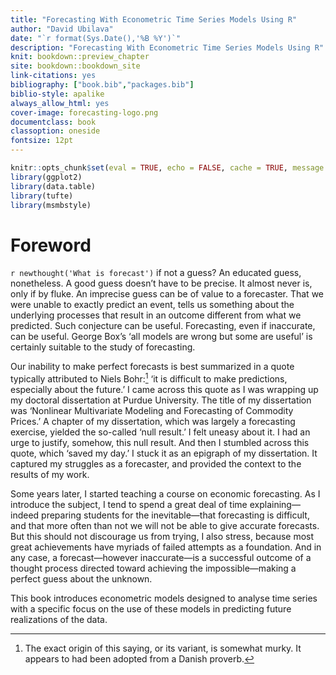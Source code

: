 ```yaml
--- 
title: "Forecasting With Econometric Time Series Models Using R"
author: "David Ubilava"
date: "`r format(Sys.Date(),'%B %Y')`"
description: "Forecasting With Econometric Time Series Models Using R"
knit: bookdown::preview_chapter
site: bookdown::bookdown_site
link-citations: yes
bibliography: ["book.bib","packages.bib"]
biblio-style: apalike
always_allow_html: yes
cover-image: forecasting-logo.png
documentclass: book
classoption: oneside
fontsize: 12pt
---
```



```r
knitr::opts_chunk$set(eval = TRUE, echo = FALSE, cache = TRUE, message = FALSE, warning = FALSE, fig.width=6.5, fig.height=4.5)
library(ggplot2)
library(data.table)
library(tufte)
library(msmbstyle)
```


# Foreword {-}

`r newthought('What is forecast')` if not a guess? An educated guess, nonetheless. A good guess doesn't have to be precise. It almost never is, only if by fluke. An imprecise guess can be of value to a forecaster. That we were unable to exactly predict an event, tells us something about the underlying processes that result in an outcome different from what we predicted. Such conjecture can be useful. Forecasting, even if inaccurate, can be useful. George Box's 'all models are wrong but some are useful' is certainly suitable to the study of forecasting.

Our inability to make perfect forecasts is best summarized in a quote typically attributed to Niels Bohr:^[The exact origin of this saying, or its variant, is somewhat murky. It appears to had been adopted from a Danish proverb.] 'it is difficult to make predictions, especially about the future.' I came across this quote as I was wrapping up my doctoral dissertation at Purdue University. The title of my dissertation was 'Nonlinear Multivariate Modeling and Forecasting of Commodity Prices.' A chapter of my dissertation, which was largely a forecasting exercise, yielded the so-called 'null result.' I felt uneasy about it. I had an urge to justify, somehow, this null result. And then I stumbled across this quote, which 'saved my day.' I stuck it as an epigraph of my dissertation. It captured my struggles as a forecaster, and provided the context to the results of my work. 

Some years later, I started teaching a course on economic forecasting. As I introduce the subject, I tend to spend a great deal of time explaining---indeed preparing students for the inevitable---that forecasting is difficult, and that more often than not we will not be able to give accurate forecasts. But this should not discourage us from trying, I also stress, because most great achievements have myriads of failed attempts as a foundation. And in any case, a forecast---however inaccurate---is a successful outcome of a thought process directed toward achieving the impossible---making a perfect guess about the unknown.

This book introduces econometric models designed to analyse time series with a specific focus on the use of these models in predicting future realizations of the data. 

